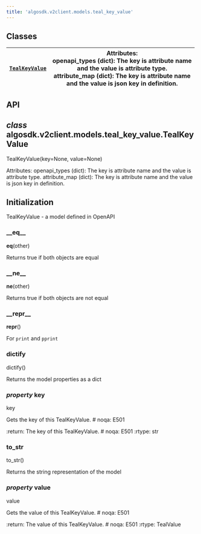 ```yaml
---
title: 'algosdk.v2client.models.teal_key_value'
---
```


<a id='module-algosdk.v2client.models.teal_key_value'></a>

<a id='algosdk-v2client-models-teal-key-value'></a>

<a id='module-contents'></a>

<a id='classes'></a>

## Classes

| [`TealKeyValue`](#algosdk.v2client.models.teal_key_value.TealKeyValue) | Attributes:<br/>openapi_types (dict): The key is attribute name<br/>and the value is attribute type.<br/>attribute_map (dict): The key is attribute name<br/>and the value is json key in definition. |
| ---------------------------------------------------------------------- | ----------------------------------------------------------------------------------------------------------------------------------------------------------------------------------------------------- |

<a id='api'></a>

## API

<a id='algosdk.v2client.models.teal_key_value.TealKeyValue'></a>

## _class_ algosdk.v2client.models.teal_key_value.TealKeyValue

TealKeyValue(key=None, value=None)

Attributes:
openapi_types (dict): The key is attribute name
and the value is attribute type.
attribute_map (dict): The key is attribute name
and the value is json key in definition.

## Initialization

TealKeyValue - a model defined in OpenAPI

<a id='algosdk.v2client.models.teal_key_value.TealKeyValue.__eq__'></a>

### \_\_eq\_\_

**eq**(other)

Returns true if both objects are equal

<a id='algosdk.v2client.models.teal_key_value.TealKeyValue.__ne__'></a>

### \_\_ne\_\_

**ne**(other)

Returns true if both objects are not equal

<a id='algosdk.v2client.models.teal_key_value.TealKeyValue.__repr__'></a>

### \_\_repr\_\_

**repr**()

For `print` and `pprint`

<a id='algosdk.v2client.models.teal_key_value.TealKeyValue.dictify'></a>

### dictify

dictify()

Returns the model properties as a dict

<a id='algosdk.v2client.models.teal_key_value.TealKeyValue.key'></a>

### _property_ key

key

Gets the key of this TealKeyValue. # noqa: E501

:return: The key of this TealKeyValue. # noqa: E501
:rtype: str

<a id='algosdk.v2client.models.teal_key_value.TealKeyValue.to_str'></a>

### to_str

to_str()

Returns the string representation of the model

<a id='algosdk.v2client.models.teal_key_value.TealKeyValue.value'></a>

### _property_ value

value

Gets the value of this TealKeyValue. # noqa: E501

:return: The value of this TealKeyValue. # noqa: E501
:rtype: TealValue
